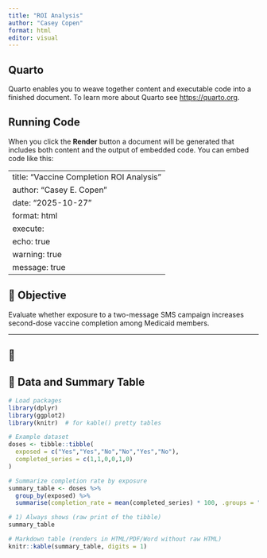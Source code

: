```yaml
---
title: "ROI Analysis"
author: "Casey Copen"
format: html
editor: visual
---
```


## Quarto

Quarto enables you to weave together content and executable code into a finished document. To learn more about Quarto see <https://quarto.org>.

## Running Code

When you click the **Render** button a document will be generated that includes both content and the output of embedded code. You can embed code like this:

---
title: "Vaccine Completion ROI Analysis"
author: "Casey E. Copen"
date: "2025-10-27"
format: html
execute:
  echo: true
  warning: true
  message: true
---

## 🎯 Objective

Evaluate whether exposure to a two-message SMS campaign increases second-dose vaccine completion among Medicaid members.

------------------------------------------------------------------------

## 🧮

## 🧮 Data and Summary Table

```r
# Load packages
library(dplyr)
library(ggplot2)
library(knitr)  # for kable() pretty tables

# Example dataset
doses <- tibble::tibble(
  exposed = c("Yes","Yes","No","No","Yes","No"),
  completed_series = c(1,1,0,0,1,0)
)

# Summarize completion rate by exposure
summary_table <- doses %>%
  group_by(exposed) %>%
  summarise(completion_rate = mean(completed_series) * 100, .groups = "drop")

# 1) Always shows (raw print of the tibble)
summary_table

# Markdown table (renders in HTML/PDF/Word without raw HTML)
knitr::kable(summary_table, digits = 1)

```
